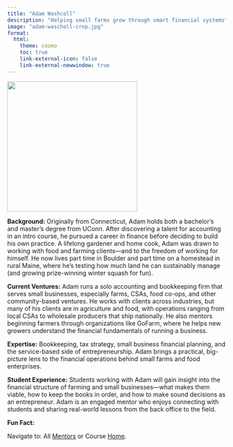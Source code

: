 ```yaml
---
title: "Adam Washcoll"
description: "Helping small farms grow through smart financial systems"
image: "adam-wascholl-crop.jpg"
format: 
  html: 
    theme: cosmo
    toc: true
    link-external-icon: false
    link-external-newwindow: true
---
```


![](adam-wascholl.jpg){fig-align="left" width=300}


**Background:** Originally from Connecticut, Adam holds both a bachelor’s and master’s degree from UConn. After discovering a talent for accounting in an intro course, he pursued a career in finance before deciding to build his own practice. A lifelong gardener and home cook, Adam was drawn to working with food and farming clients—and to the freedom of working for himself. He now lives part time in Boulder and part time on a homestead in rural Maine, where he's testing how much land he can sustainably manage (and growing prize-winning winter squash for fun).

**Current Ventures:** Adam runs a solo accounting and bookkeeping firm that serves small businesses, especially farms, CSAs, food co-ops, and other community-based ventures. He works with clients across industries, but many of his clients are in agriculture and food, with operations ranging from local CSAs to wholesale producers that ship nationally. He also mentors beginning farmers through organizations like GoFarm, where he helps new growers understand the financial fundamentals of running a business.

**Expertise:** Bookkeeping, tax strategy, small business financial planning, and the service-based side of entrepreneurship. Adam brings a practical, big-picture lens to the financial operations behind small farms and food enterprises.

**Student Experience:** Students working with Adam will gain insight into the financial structure of farming and small businesses—what makes them viable, how to keep the books in order, and how to make sound decisions as an entrepreneur. Adam is an engaged mentor who enjoys connecting with students and sharing real-world lessons from the back office to the field.

**Fun Fact:** 

::: footer
Navigate to: All [Mentors](../mentors.qmd) or Course [Home](https://laurenchenarides.github.io/csu-arec-224/).
:::
